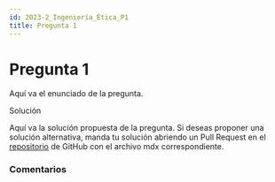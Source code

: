 ```yaml
---
id: 2023-2_Ingeniería_Ética_P1
title: Pregunta 1
---
```



# Pregunta 1

Aquí va el enunciado de la pregunta.
<MDXDetails>
<summary>Solución</summary>

Aquí va la solución propuesta de la pregunta. Si deseas proponer una solución alternativa, manda tu solución abriendo
un Pull Request en el [repositorio](https://github.com/crow-rojas/apuntes-fundamentals/pulls) de GitHub con el archivo
mdx correspondiente.

</MDXDetails>

### Comentarios

<Disqus
  url="https://crow-rojas.github.io/apuntes-fundamentals/docs/Ejercicios/2023-2/Ingeniería/Ética/P1"
  identifier="2023-2_Ingeniería_Ética_P1"
  title="Pregunta 1"
/>

